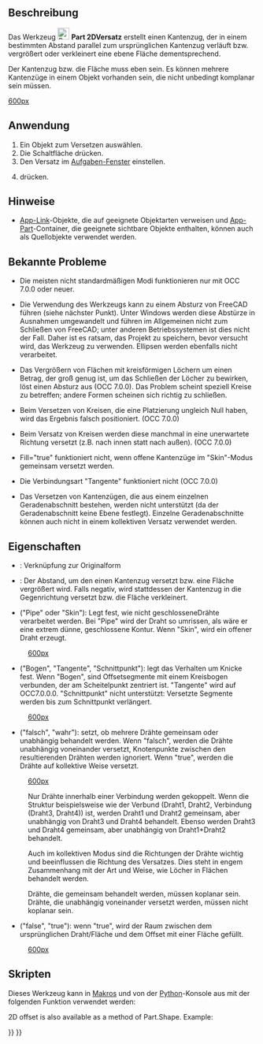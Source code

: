 <languages/>

{{Docnav/de
|[[Part_Offset/de|Versatz]]
|[[Part_Thickness/de|Dicke]]
|[[Part_Workbench/de|Part]]
|IconL=Part_Offset.svg
|IconR=Part_Thickness.svg
|IconC=Workbench_Part.svg
}}

{{GuiCommand/de
|Name=Part Offset2D
|Name/de=Part 2DVersatz
|MenuLocation=Formteil → 2D-Versatz
|Workbenches=[[Part_Workbench/de|Part]]
|Version=0.17
|SeeAlso=[[Part_Offset/de|Part Versatz]], [[Part_Thickness/de|Part Dicke]], [[Draft_Offset/de|Draft Versatz]]
}}

<span id="Description"></span>
==Beschreibung==

Das Werkzeug [[Image:Part_Offset2D.svg|24px]] '''Part 2DVersatz''' erstellt einen Kantenzug, der in einem bestimmten Abstand parallel zum ursprünglichen Kantenzug verläuft bzw. vergrößert oder verkleinert eine ebene Fläche dementsprechend.

Der Kantenzug bzw. die Fläche muss eben sein. Es können mehrere Kantenzüge in einem Objekt vorhanden sein, die nicht unbedingt komplanar sein müssen. 

[[image:Part Offset2D Demo.png|600px]]

<span id="Usage"></span>
==Anwendung==

# Ein Objekt zum Versetzen auswählen.
# Die Schaltfläche {{Button|[[Image:Part_Offset2D.svg|16px]] [[Part_Offset2D/de|2D-Versatz...]]}} drücken.
# Den Versatz im [[Task_panel/de|Aufgaben-Fenster]] einstellen.
# {{Button|OK}} drücken.

<span id="Notes"></span>
==Hinweise==

* [[App_Link/de|App-Link]]-Objekte, die auf geeignete Objektarten verweisen und [[App_Part/de|App-Part]]-Container, die geeignete sichtbare Objekte enthalten, können auch als Quellobjekte verwendet werden. {{Version/de|0.20}}

<span id="Known_issues"></span>
==Bekannte Probleme==

* Die meisten nicht standardmäßigen Modi funktionieren nur mit OCC 7.0.0 oder neuer.

* Die Verwendung des Werkzeugs kann zu einem Absturz von FreeCAD führen (siehe nächster Punkt). Unter Windows werden diese Abstürze in Ausnahmen umgewandelt und führen im Allgemeinen nicht zum Schließen von FreeCAD; unter anderen Betriebssystemen ist dies nicht der Fall. Daher ist es ratsam, das Projekt zu speichern, bevor versucht wird, das Werkzeug zu verwenden. Ellipsen werden ebenfalls nicht verarbeitet. 

* Das Vergrößern von Flächen mit kreisförmigen Löchern um einen Betrag, der groß genug ist, um das Schließen der Löcher zu bewirken, löst einen Absturz aus (OCC 7.0.0). Das Problem scheint speziell Kreise zu betreffen; andere Formen scheinen sich richtig zu schließen. 

* Beim Versetzen von Kreisen, die eine Platzierung ungleich Null haben, wird das Ergebnis falsch positioniert. (OCC 7.0.0)

* Beim Versatz von Kreisen werden diese manchmal in eine unerwartete Richtung versetzt (z.B. nach innen statt nach außen). (OCC 7.0.0)

* Fill="true" funktioniert nicht, wenn offene Kantenzüge im "Skin"-Modus gemeinsam versetzt werden.

* Die Verbindungsart "Tangente" funktioniert nicht (OCC 7.0.0)

* Das Versetzen von Kantenzügen, die aus einem einzelnen Geradenabschnitt bestehen, werden nicht unterstützt (da der Geradenabschnitt keine Ebene festlegt). Einzelne Geradenabschnitte können auch nicht in einem kollektiven Versatz verwendet werden.

<span id="Properties"></span>
==Eigenschaften==

* {{PropertyData/de|Quelle}}: Verknüpfung zur Originalform

* {{PropertyData/de|Wert}}: Der Abstand, um den einen Kantenzug versetzt bzw. eine Fläche vergrößert wird. Falls negativ, wird stattdessen der Kantenzug in die Gegenrichtung versetzt bzw. die Fläche verkleinert.

* {{PropertyData/de|Modus}} ("Pipe" oder "Skin"): Legt fest, wie nicht geschlosseneDrähte verarbeitet werden. Bei "Pipe" wird der Draht so umrissen, als wäre er eine extrem dünne, geschlossene Kontur. Wenn "Skin", wird ein offener Draht erzeugt.

:[[image:Part Offset2D Mode.png|600px]]

* {{PropertyData/de|Fügen}} ("Bogen", "Tangente", "Schnittpunkt"): legt das Verhalten um Knicke fest. Wenn "Bogen", sind Offsetsegmente mit einem Kreisbogen verbunden, der am Scheitelpunkt zentriert ist. "Tangente" wird auf OCC7.0.0.0. "Schnittpunkt" nicht unterstützt: Versetzte Segmente werden bis zum Schnittpunkt verlängert.

:[[image:Part Offset2D Join.png|600px]]

* {{PropertyData/de|Knotenpunkt}} ("falsch", "wahr"): setzt, ob mehrere Drähte gemeinsam oder unabhängig behandelt werden. Wenn "falsch", werden die Drähte unabhängig voneinander versetzt, Knotenpunkte zwischen den resultierenden Drähten werden ignoriert. Wenn "true", werden die Drähte auf kollektive Weise  versetzt. 

:[[image:Part Offset2D Intersection.png|600px]]

:Nur Drähte innerhalb einer Verbindung werden gekoppelt. Wenn die Struktur beispielsweise wie der Verbund (Draht1, Draht2, Verbindung (Draht3, Draht4)) ist, werden Draht1 und Draht2 gemeinsam, aber unabhängig von Draht3 und Draht4 behandelt. Ebenso werden Draht3 und Draht4 gemeinsam, aber unabhängig von Draht1+Draht2 behandelt. 

:Auch im kollektiven Modus sind die Richtungen der Drähte wichtig und beeinflussen die Richtung des Versatzes. Dies steht in engem Zusammenhang mit der Art und Weise, wie Löcher in Flächen behandelt werden.

:Drähte, die gemeinsam behandelt werden, müssen koplanar sein. Drähte, die unabhängig voneinander versetzt werden, müssen nicht koplanar sein.

* {{PropertyData/de|Ausfüllen}} ("false", "true"): wenn "true", wird der Raum zwischen dem ursprünglichen Draht/Fläche und dem Offset mit einer Fläche gefüllt.

:[[image:Part Offset2D Fill.png|600px]]

<span id="Scripting"></span>
==Skripten==

Dieses Werkzeug kann in [[macros/de|Makros]] und von der [[Python/de|Python]]-Konsole aus mit der folgenden Funktion verwendet werden:
{{code|code=
f = App.ActiveDocument.addObject("Part::Offset2D", "Offset2D")
f.Source =  #some object
f.Value = 10.0
}}

2D offset is also available as a method of Part.Shape. Example:
{{code|code=
import Part
circle = Part.Circle().toShape()
enlarged_circle = circle.makeOffset2D(10.0)
Part.show(circle)
Part.show(enlarged_circle)
# makeOffset2D(offset, join = 0, fill = False, openResult = false, intersection = false)
# 
# * offset: distance to expand the shape by. 
# 
# * join: method of offsetting non-tangent joints. 0 = arcs, 1 = tangent, 2 =
# intersection
# 
# * fill: if true, the output is a face filling the space covered by offset. If
# false, the output is a wire/face.
# 
# * openResult: True for "Skin" mode; False for Pipe mode. 
# 
# * intersection: collective offset
# 
# Returns: result of offsetting (wire or face or compound of those). Compounding
# structure follows that of source shape.
}}


{{Docnav/de
|[[Part_Offset/de|Versatz]]
|[[Part_Thickness/de|Dicke]]
|[[Part_Workbench/de|Part]]
|IconL=Part_Offset.svg
|IconR=Part_Thickness.svg
|IconC=Workbench_Part.svg
}}

{{Part Tools navi{{#translation:}}}}
{{Userdocnavi{{#translation:}}}}
{{clear}}